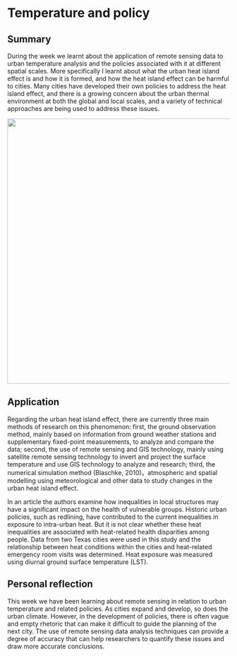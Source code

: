 # Temperature and policy

## Summary

During the week we learnt about the application of remote sensing data to urban temperature analysis and the policies associated with it at different spatial scales. More specifically I learnt about what the urban heat island effect is and how it is formed, and how the heat island effect can be harmful to cities. Many cities have developed their own policies to address the heat island effect, and there is a growing concern about the urban thermal environment at both the global and local scales, and a variety of technical approaches are being used to address these issues.

![](12.jpg){width="600"}

## Application

Regarding the urban heat island effect, there are currently three main methods of research on this phenomenon: first, the ground observation method, mainly based on information from ground weather stations and supplementary fixed-point measurements, to analyze and compare the data; second, the use of remote sensing and GIS technology, mainly using satellite remote sensing technology to invert and project the surface temperature and use GIS technology to analyze and research; third, the numerical simulation method (Blaschke, 2010)，atmospheric and spatial modelling using meteorological and other data to study changes in the urban heat island effect.

In an article the authors examine how inequalities in local structures may have a significant impact on the health of vulnerable groups. Historic urban policies, such as redlining, have contributed to the current inequalities in exposure to intra-urban heat. But it is not clear whether these heat inequalities are associated with heat-related health disparities among people. Data from two Texas cities were used in this study and the relationship between heat conditions within the cities and heat-related emergency room visits was determined. Heat exposure was measured using diurnal ground surface temperature (LST).

## Personal reflection

This week we have been learning about remote sensing in relation to urban temperature and related policies. As cities expand and develop, so does the urban climate. However, in the development of policies, there is often vague and empty rhetoric that can make it difficult to guide the planning of the next city. The use of remote sensing data analysis techniques can provide a degree of accuracy that can help researchers to quantify these issues and draw more accurate conclusions.










